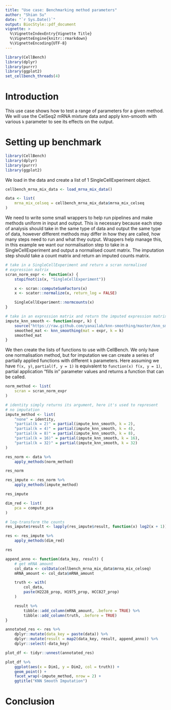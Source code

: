 ```yaml
---
title: "Use case: Benchmarking method parameters"
author: "Shian Su"
date: "`r Sys.Date()`"
output: BiocStyle::pdf_document
vignette: >
  %\VignetteIndexEntry{Vignette Title}
  %\VignetteEngine{knitr::rmarkdown}
  %\VignetteEncoding{UTF-8}
---
```


```r
library(CellBench)
library(dplyr)
library(purrr)
library(ggplot2)
set_cellbench_threads(4)
```

# Introduction

This use case shows how to test a range of parameters for a given method. We will use the CelSeq2 mRNA mixture data and apply knn-smooth with various `k` parameter to see its effects on the output.

# Setting up benchmark

```r
library(CellBench)
library(dplyr)
library(purrr)
library(ggplot2)
```

We load in the data and create a list of 1 SingleCellExperiment object.

```r
cellbench_mrna_mix_data <- load_mrna_mix_data()

data <- list(
    mrna_mix_celseq = cellbench_mrna_mix_data$mrna_mix_celseq
)
```

We need to write some small wrappers to help run pipelines and make methods uniform in input and output. This is necessary because each step of analysis should take in the same type of data and output the same type of data, however different methods may differ in how they are called, how many steps need to run and what they output. Wrappers help manage this, in this example we want our normalisation step to take in a SingleCellExperiment and output a normalised count matrix. The imputation step should take a count matrix and return an imputed counts matrix.

```r
# take in a SingleCellExperiment and return a scran normalised 
# expression matrix
scran_norm_expr <- function(x) {
    stopifnot(is(x, "SingleCellExperiment"))

    x <- scran::computeSumFactors(x)
    x <- scater::normalize(x, return_log = FALSE)

    SingleCellExperiment::normcounts(x)
}

# take in an expression matrix and return the imputed expression matrix
impute_knn_smooth <- function(expr, k) {
    source("https://raw.github.com/yanailab/knn-smoothing/master/knn_smooth.R")
    smoothed_mat <- knn_smoothing(mat = expr, k = k)
    smoothed_mat
}
```

We then create the lists of functions to use with CellBench. We only have one normalisation method, but for imputation we can create a series of partially applied functions with different `k` parameters. Here assuming we have `f(x, y)`, `partial(f, y = 1)` is equivalent to `function(x) f(x, y = 1)`, partial application "fills in" parameter values and returns a function that can be called.

```r
norm_method <- list(
    scran = scran_norm_expr
)

# identity simply returns its argument, here it's used to represent 
# no imputation
impute_method <- list(
    "none" = identity,
    "partial(k = 2)" = partial(impute_knn_smooth, k = 2),
    "partial(k = 4)" = partial(impute_knn_smooth, k = 4),
    "partial(k = 8)" = partial(impute_knn_smooth, k = 8),
    "partial(k = 16)" = partial(impute_knn_smooth, k = 16),
    "partial(k = 32)" = partial(impute_knn_smooth, k = 32)
)
```

```r
res_norm <- data %>%
    apply_methods(norm_method)

res_norm
```

```r
res_impute <- res_norm %>%
    apply_methods(impute_method)

res_impute
```

```r
dim_red <- list(
    pca = compute_pca
)

# log-transform the counts
res_impute$result <- lapply(res_impute$result, function(x) log2(x + 1))

res <- res_impute %>%
    apply_methods(dim_red)

res
```

```r
append_anno <- function(data_key, result) {
    # get mRNA amount
    col_data <- colData(cellbench_mrna_mix_data$mrna_mix_celseq)
    mRNA_amount <- col_data$mRNA_amount

    truth <- with(
        col_data,
        paste(H2228_prop, H1975_prop, HCC827_prop)
    )

    result %>%
        tibble::add_column(mRNA_amount, .before = TRUE) %>%
        tibble::add_column(truth, .before = TRUE)
}
```

```r
annotated_res <- res %>%
    dplyr::mutate(data_key = paste(data)) %>%
    dplyr::mutate(result = map2(data_key, result, append_anno)) %>%
    dplyr::select(-data_key)

plot_df <- tidyr::unnest(annotated_res)

plot_df %>%
    ggplot(aes(x = Dim1, y = Dim2, col = truth)) +
    geom_point() +
    facet_wrap(~impute_method, nrow = 2) +
    ggtitle("KNN Smooth Imputation")
```

# Conclusion


